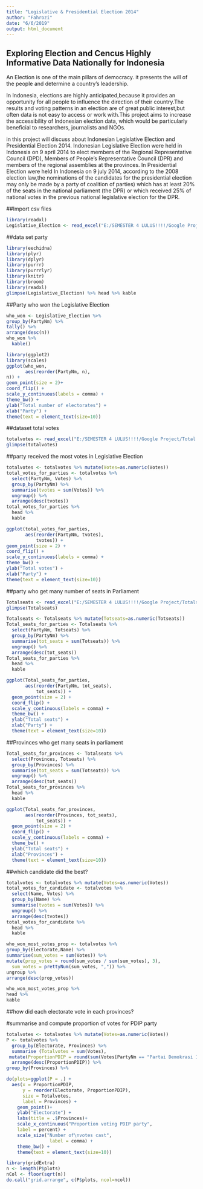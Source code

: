 ---
title: "Legislative & Presidential Election 2014"
author: "Fahrozi"
date: "6/6/2019"
output: html_document
---


## Exploring Election and Cencus Highly Informative Data Nationally for Indonesia

An Election is one of the main pillars of democracy. it presents the will of the people and determine a country's leadership.

In Indonesia, elections  are highly anticipated,because it provides an opportunity for all people to influence the direction of their country.The results and voting patterns in an election are of great public interest,but often data is not easy to access or work with.This project aims to increase the accessibility of Indonesian election data, which would be particularly beneficial to researchers, journalists and NGOs.

in this project will discuss about Indonesian Legislative Election and Presidential Election 2014. Indonesian Legislative Election were held in Indonesia on 9 april 2014 to elect members of the Regional Representative Council (DPD), Members of People's Representative Council (DPR) and members of the regional assemblies at the provinces. 
In Presidential Election were held In Indonesia on 9 july 2014, according to the 2008 election law,the nominations of the candidates for the presidential election may only be made by a party of coalition of parties) which has at least 20% of the seats in the national parliament (the DPR)  or which received 25% of national votes in the previous national legislative election for the DPR.

##Import csv files

```{ r import csv}
library(readxl)
Legislative_Election <- read_excel("E:/SEMESTER 4 LULUS!!!!/Google Project/Party Election.xls")
```

##data set party
``` {r setup, echo=FALSE, include=TRUE}
library(eechidna)
library(plyr)
library(dplyr)
library(purrr)
library(purrrlyr)
library(knitr)
library(broom)
library(readxl)
glimpse(Legislative_Election) %>% head %>% kable
```

##Party who won the Legislative Election
```{r party who won}
who_won <- Legislative_Election %>%
group_by(PartyNm) %>%
tally() %>%
arrange(desc(n))
who_won %>%
  kable()
```
``` {r ggplotwho_won}
library(ggplot2)
library(scales)
ggplot(who_won, 
       aes(reorder(PartyNm, n),
n)) +
geom_point(size = 2)+
coord_flip() +
scale_y_continuous(labels = comma) +
theme_bw() +
ylab("Total number of electorates") + 
xlab("Party") +
theme(text = element_text(size=10))
```

##dataset total votes


``` {r total-votes}
totalvotes <- read_excel("E:/SEMESTER 4 LULUS!!!!/Google Project/Total Votes percandidates.xlsX")
glimpse(totalvotes)
```

##party received the most votes in Legislative Election

``` {r total-votes2}
totalvotes <- totalvotes %>% mutate(Votes=as.numeric(Votes))
total_votes_for_parties <- totalvotes %>%
  select(PartyNm, Votes) %>%
  group_by(PartyNm) %>%
  summarise(tvotes = sum(Votes)) %>%
  ungroup() %>%
  arrange(desc(tvotes))
total_votes_for_parties %>%
  head %>%
  kable
```

``` {r ggplot total votes}
ggplot(total_votes_for_parties,
       aes(reorder(PartyNm, tvotes),
           tvotes)) +
geom_point(size = 2) +
coord_flip() +
scale_y_continuous(labels = comma) +
theme_bw() +
ylab("Total votes") +
xlab("Party") +
theme(text = element_text(size=10))
```

##party who get many number of seats in Parliament 

``` {r totalseats}
Totalseats <- read_excel("E:/SEMESTER 4 LULUS!!!!/Google Project/Totalseats.xlsx")
glimpse(Totalseats)
```
``` {r Total_seats_for_parties}
Totalseats <- Totalseats %>% mutate(Totseats=as.numeric(Totseats))
Total_seats_for_parties <- Totalseats %>%
  select(PartyNm, Totseats) %>%
  group_by(PartyNm) %>%
  summarise(tot_seats = sum(Totseats)) %>%
  ungroup() %>%
  arrange(desc(tot_seats))
Total_seats_for_parties %>%
  head %>%
  kable
```
``` {r ggplot Total_seats_for_parties}
ggplot(Total_seats_for_parties,
       aes(reorder(PartyNm, tot_seats),
           tot_seats)) +
  geom_point(size = 2) +
  coord_flip() +
  scale_y_continuous(labels = comma) +
  theme_bw() +
  ylab("Total seats") +
  xlab("Party") +
  theme(text = element_text(size=10))
```

##Provinces who get many seats in parliament

``` {r Total_seats_for_provinces}
Total_seats_for_provinces <- Totalseats %>%
  select(Provinces, Totseats) %>%
  group_by(Provinces) %>%
  summarise(tot_seats = sum(Totseats)) %>%
  ungroup() %>%
  arrange(desc(tot_seats))
Total_seats_for_provinces %>%
  head %>%
  kable
```
``` {r ggplot Total_seats_for_provinces}
ggplot(Total_seats_for_provinces,
       aes(reorder(Provinces, tot_seats),
           tot_seats)) +
  geom_point(size = 2) +
  coord_flip() +
  scale_y_continuous(labels = comma) +
  theme_bw() +
  ylab("Total seats") +
  xlab("Provinces") +
  theme(text = element_text(size=10))
```
  
##which candidate did the best?
```{r candidate did the best}

totalvotes <- totalvotes %>% mutate(Votes=as.numeric(Votes))
total_votes_for_candidate <- totalvotes %>%
  select(Name, Votes) %>%
  group_by(Name) %>%
  summarise(tvotes = sum(Votes)) %>%
  ungroup() %>%
  arrange(desc(tvotes))
total_votes_for_candidate %>%
  head %>%
  kable
```
``` {r who won most votes}
who_won_most_votes_prop <- totalvotes %>%
group_by(Electorate,Name) %>%
summarise(sum_votes = sum(Votes)) %>%
mutate(prop_votes = round(sum_votes / sum(sum_votes), 3),
  sum_votes = prettyNum(sum_votes, ",")) %>%
ungroup %>%
arrange(desc(prop_votes))

who_won_most_votes_prop %>%
head %>%
kable
```


##how did each electorate vote in each provinces?

#summarise and compute proportion of votes for PDIP party

``` {r proportion of votes}
totalvotes <- totalvotes %>% mutate(Votes=as.numeric(Votes))
P <- totalvotes %>%
  group_by(Electorate, Provinces) %>%
  summarise (Totalvotes = sum(Votes),
 mutate(ProportionPDIP = round(sum(Votes[PartyNm == "Partai Demokrasi Indonesia Perjuangan"]) / Totalvotes, 3)) %>%
  arrange(desc(ProportionPDIP)) %>%
group_by(Provinces) %>%

do(plots=ggplot(P = .) +  
  aes(x = ProportionPDIP,
      y = reorder(Electorate, ProportionPDIP),
      size = Totalvotes,
      label = Provinces) +
    geom_point()+
    ylab("Electorate") +
    labs(title = .$Provinces)+
    scale_x_continuous("Proportion voting PDIP party",
    label = percent) + 
    scale_size("Number of\nvotes cast",
                label = comma) +
    theme_bw() +
    theme(text = element_text(size=10))
```

```{r plots}   
library(gridExtra)
n <- length(P$plots)
nCol <- floor(sqrt(n))
do.call("grid.arrange", c(P$plots, ncol=ncol))
```

